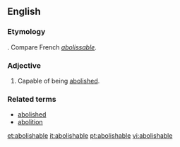 ==English==

===Etymology===
{{suffix|abolish|able}}. Compare French ''[[abolissable]]''.

===Adjective===
{{en-adj}}

# Capable of being [[abolish]]ed.

===Related terms===
* [[abolished]]
* [[abolition]]

[[et:abolishable]]
[[it:abolishable]]
[[pt:abolishable]]
[[vi:abolishable]]